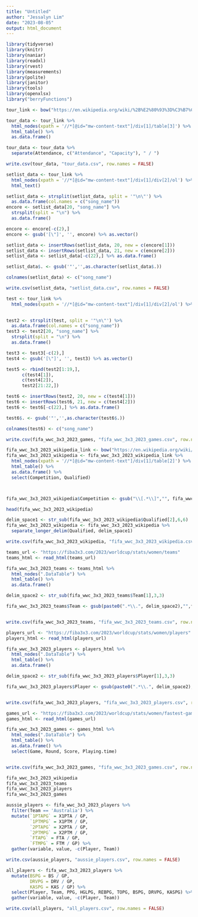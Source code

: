 ```yaml
---
title: "Untitled"
author: "Jessalyn Lim"
date: "2023-08-05"
output: html_document
---
```


```r
library(tidyverse)
library(knitr)
library(naniar)
library(readxl)
library(rvest)
library(measurements)
library(polite)
library(janitor)
library(tools)
library(openxlsx)
library("berryFunctions")
```


```r
tour_link <- bow("https://en.wikipedia.org/wiki/%2B%E2%80%93%3D%C3%B7%C3%97_Tour") %>% scrape()

tour_data <- tour_link %>% 
  html_nodes(xpath = '//*[@id="mw-content-text"]/div[1]/table[3]') %>% 
  html_table() %>% 
  as.data.frame()

tour_data <- tour_data %>% 
  separate(Attendance, c("Attendance", "Capacity"), " / ")

write.csv(tour_data, "tour_data.csv", row.names = FALSE)
```



```r
setlist_data <- tour_link %>% 
  html_nodes(xpath = '//*[@id="mw-content-text"]/div[1]/div[2]/ol') %>% 
  html_text()

setlist_data <- strsplit(setlist_data, split = '"\n\"') %>% 
  as.data.frame(col.names = c("song_name"))
encore <- setlist_data[20, "song_name"] %>% 
  strsplit(split = "\n") %>% 
  as.data.frame()

encore <- encore[-c(2),]
encore <- gsub('[\"]', '', encore) %>% as.vector()

setlist_data <- insertRows(setlist_data, 20, new = c(encore[1]))
setlist_data <- insertRows(setlist_data, 21, new = c(encore[2]))
setlist_data <- setlist_data[-c(22),] %>% as.data.frame()

setlist_data$. <- gsub('"','',as.character(setlist_data$.))

colnames(setlist_data) <- c("song_name")

write.csv(setlist_data, "setlist_data.csv", row.names = FALSE)
```



```r
test <- tour_link %>% 
  html_nodes(xpath = '//*[@id="mw-content-text"]/div[1]/div[2]/ol') %>% 
  

test2 <- strsplit(test, split = '"\n\"') %>% 
  as.data.frame(col.names = c("song_name"))
test3 <- test2[20, "song_name"] %>% 
  strsplit(split = "\n") %>% 
  as.data.frame()

test3 <- test3[-c(2),]
test4 <- gsub('[\"]', '', test3) %>% as.vector()

test5 <- rbind(test2[1:19,],
      c(test4[1]),
      c(test4[2]),
      test2[21:22,])

test6 <- insertRows(test2, 20, new = c(test4[1]))
test6 <- insertRows(test6, 21, new = c(test4[2]))
test6 <- test6[-c(22),] %>% as.data.frame()

test6$. <- gsub('"','',as.character(test6$.))

colnames(test6) <- c("song_name")

write.csv(fifa_wwc_3x3_2023_games, "fifa_wwc_3x3_2023_games.csv", row.names = FALSE)
```



``` r
fifa_wwc_3x3_2023_wikipedia_link <- bow("https://en.wikipedia.org/wiki/2023_FIBA_3x3_World_Cup_%E2%80%93_Women%27s_tournament") %>% scrape()
fifa_wwc_3x3_2023_wikipedia <- fifa_wwc_3x3_2023_wikipedia_link %>% 
  html_nodes(xpath = '//*[@id="mw-content-text"]/div[1]/table[2]') %>% 
  html_table() %>% 
  as.data.frame() %>% 
  select(Competition, Qualified)



fifa_wwc_3x3_2023_wikipedia$Competition <- gsub("\\[.*\\]","", fifa_wwc_3x3_2023_wikipedia$Competition)

head(fifa_wwc_3x3_2023_wikipedia)

delim_space1 <- str_sub(fifa_wwc_3x3_2023_wikipedia$Qualified[2],6,6)
fifa_wwc_3x3_2023_wikipedia <- fifa_wwc_3x3_2023_wikipedia %>% 
  separate_longer_delim(Qualified, delim_space1)

write.csv(fifa_wwc_3x3_2023_wikipedia, "fifa_wwc_3x3_2023_wikipedia.csv", row.names = FALSE)
```



```r
teams_url <- "https://fiba3x3.com/2023/worldcup/stats/women/teams"
teams_html <- read_html(teams_url)

fifa_wwc_3x3_2023_teams <- teams_html %>% 
  html_nodes(".DataTable") %>% 
  html_table() %>% 
  as.data.frame()

delim_space2 <- str_sub(fifa_wwc_3x3_2023_teams$Team[1],3,3)

fifa_wwc_3x3_2023_teams$Team <- gsub(paste0(".*\\.", delim_space2),"",fifa_wwc_3x3_2023_teams$Team)


write.csv(fifa_wwc_3x3_2023_teams, "fifa_wwc_3x3_2023_teams.csv", row.names = FALSE)

```






```r
players_url <- "https://fiba3x3.com/2023/worldcup/stats/women/players"
players_html <- read_html(players_url)

fifa_wwc_3x3_2023_players <- players_html %>% 
  html_nodes(".DataTable") %>% 
  html_table() %>% 
  as.data.frame()

delim_space2 <- str_sub(fifa_wwc_3x3_2023_players$Player[1],3,3)

fifa_wwc_3x3_2023_players$Player <- gsub(paste0(".*\\.", delim_space2),"",fifa_wwc_3x3_2023_players$Player)


write.csv(fifa_wwc_3x3_2023_players, "fifa_wwc_3x3_2023_players.csv", row.names = FALSE)
```


```r
games_url <- "https://fiba3x3.com/2023/worldcup/stats/women/fastest-games"
games_html <- read_html(games_url)

fifa_wwc_3x3_2023_games <- games_html %>% 
  html_nodes(".DataTable") %>% 
  html_table() %>% 
  as.data.frame() %>% 
  select(Game, Round, Score, Playing.time)


write.csv(fifa_wwc_3x3_2023_games, "fifa_wwc_3x3_2023_games.csv", row.names = FALSE)

```

```r
fifa_wwc_3x3_2023_wikipedia
fifa_wwc_3x3_2023_teams
fifa_wwc_3x3_2023_players
fifa_wwc_3x3_2023_games
```

```r
aussie_players <- fifa_wwc_3x3_2023_players %>% 
  filter(Team == 'Australia') %>% 
  mutate(`1PTAPG` = X1PTA / GP,
         `1PTMPG` = X1PTM / GP,
         `2PTAPG` = X2PTA / GP,
         `2PTMPG` = X2PTM / GP,
         `FTAPG` = FTA / GP,
         `FTMPG` = FTM / GP) %>% 
  gather(variable, value, -c(Player, Team))

write.csv(aussie_players, "aussie_players.csv", row.names = FALSE)

```




```r
all_players <- fifa_wwc_3x3_2023_players %>% 
  mutate(BSPG = BS / GP,
         DRVPG = DRV / GP,
         KASPG = KAS / GP) %>% 
  select(Player, Team, PPG, HGLPG, REBPG, TOPG, BSPG, DRVPG, KASPG) %>% 
  gather(variable, value, -c(Player, Team))

write.csv(all_players, "all_players.csv", row.names = FALSE)
```

```r

```

